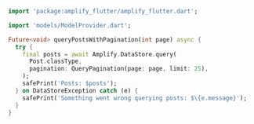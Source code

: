 ```dart
import 'package:amplify_flutter/amplify_flutter.dart';

import 'models/ModelProvider.dart';

Future<void> queryPostsWithPagination(int page) async {
  try {
    final posts = await Amplify.DataStore.query(
      Post.classType,
      pagination: QueryPagination(page: page, limit: 25),
    );
    safePrint('Posts: $posts');
  } on DataStoreException catch (e) {
    safePrint('Something went wrong querying posts: $\{e.message}');
  }
}

```
